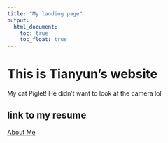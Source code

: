 ```yaml
---
title: "My landing page"
output: 
  html_document:
    toc: true
    toc_float: true
---
```


# This is Tianyun's website


My cat Piglet! He didn't want to look at the camera lol

## link to my resume
[About Me](about.html)
